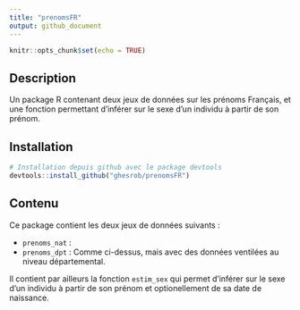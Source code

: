```yaml
---
title: "prenomsFR"
output: github_document
---
```


```r
knitr::opts_chunk$set(echo = TRUE)
```


## Description

Un package R contenant deux jeux de données sur les prénoms Français, et une fonction permettant d'inférer sur le sexe d'un individu à partir de son prénom.


## Installation

```r
# Installation depuis github avec le package devtools
devtools::install_github("ghesrob/prenomsFR")
```

## Contenu

Ce package contient les deux jeux de données suivants : 
<ul>
<li>`prenoms_nat` : </li>
<li>`prenoms_dpt` : Comme ci-dessus, mais avec des données ventilées au niveau départemental.</li>
</ul>

Il contient par ailleurs la fonction `estim_sex` qui permet d'inférer sur le sexe d'un individu 
à partir de son prénom et optionellement de sa date de naissance.
